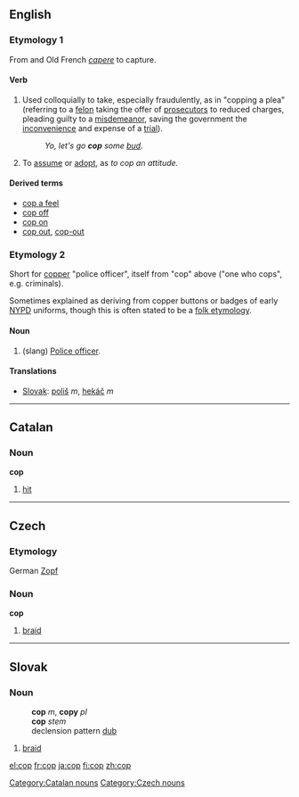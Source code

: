 ==English==

===Etymology 1===
From {{L.}} and Old French  ''[[capere]]'' to capture. 

====Verb====
{{en-infl-reg-consonant|cop||p}}

# Used colloquially to take, especially fraudulently, as in "copping a plea" (referring to a [[felon]] taking the offer of [[prosecutor]]s to reduced charges, pleading guilty to a [[misdemeanor]], saving the government the [[inconvenience]] and expense of a [[trial]]).
#: ''Yo, let's go '''cop''' some [[bud]].''
# To [[assume]] or [[adopt]], as ''to cop an attitude.''

====Derived terms====
*[[cop a feel]]
*[[cop off]]
*[[cop on]]
*[[cop out]], [[cop-out]]

===Etymology 2===
Short for [[copper]] "police officer", itself from "cop" above ("one who cops", e.g. criminals).  

Sometimes explained as deriving from copper buttons or badges of early [[NYPD]] uniforms, though this is often stated to be a [[folk etymology]].

====Noun====
{{en-noun-reg}}

# (slang) [[police officer|Police officer]].

====Translations====
*[[w:Slovak language|Slovak]]: [[poliš]] ''m'', [[hekáč]] ''m''

----

==Catalan==
===Noun===
'''cop'''

# [[hit]]

[[Category:Catalan nouns]]

----

==Czech==
===Etymology===
German [[Zopf]]
===Noun===
'''cop'''

#[[braid]]

[[Category:Czech nouns]]

----

==Slovak==
===Noun===
:'''cop''' ''m'', '''copy''' ''pl''
:'''cop''' ''stem''
:declension pattern [[Slovak declension pattern dub|dub]]
# [[braid]]

[[el:cop]]
[[fr:cop]]
[[ja:cop]]
[[fi:cop]]
[[zh:cop]]